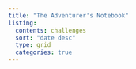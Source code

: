 ```yaml
---
title: "The Adventurer's Notebook"
listing:
  contents: challenges
  sort: "date desc"
  type: grid
  categories: true
---
```

